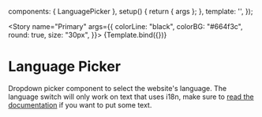 
<Meta title="Interaction/LanguagePicker" component="{LanguagePicker}" />

  components: { LanguagePicker },
  setup() {
    return { args };
  },
  template: '<LanguagePicker v-bind="args" />',
});


<Story
  name="Primary"
  args={{
    colorLine: "black",
    colorBG: "#664f3c",
    round: true,
    size: "30px",
  }}>
  {Template.bind({})}
</Story>


# Language Picker

Dropdown picker component to select the website's language.
The language switch will only work on text that uses i18n, make sure to [read the documentation](https://vue-i18n.intlify.dev/guide/advanced/composition.html#basic-usage)
if you want to put some text.
